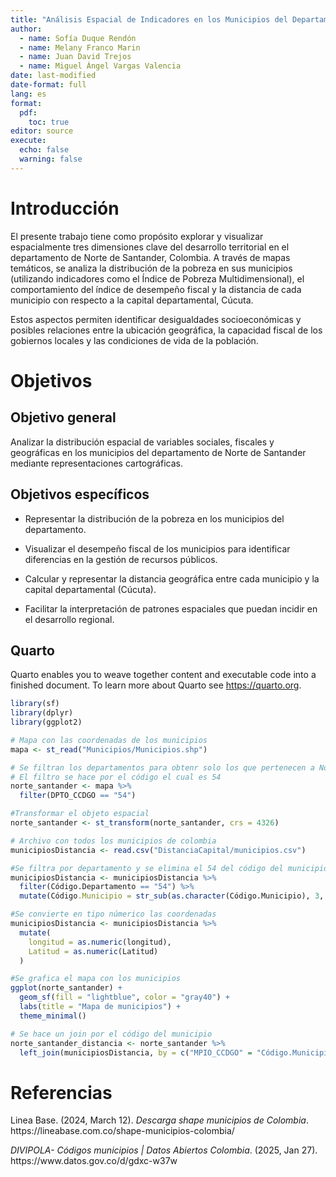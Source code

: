 ```yaml
---
title: "Análisis Espacial de Indicadores en los Municipios del Departamento de Norte de Santander"
author: 
  - name: Sofía Duque Rendón 
  - name: Melany Franco Marin 
  - name: Juan David Trejos
  - name: Miguel Ángel Vargas Valencia
date: last-modified
date-format: full
lang: es
format: 
  pdf:
    toc: true
editor: source
execute: 
  echo: false
  warning: false
---
```


# Introducción

El presente trabajo tiene como propósito explorar y visualizar espacialmente tres dimensiones clave del desarrollo territorial en el departamento de Norte de Santander, Colombia. A través de mapas temáticos, se analiza la distribución de la pobreza en sus municipios (utilizando indicadores como el Índice de Pobreza Multidimensional), el comportamiento del índice de desempeño fiscal y la distancia de cada municipio con respecto a la capital departamental, Cúcuta.

Estos aspectos permiten identificar desigualdades socioeconómicas y posibles relaciones entre la ubicación geográfica, la capacidad fiscal de los gobiernos locales y las condiciones de vida de la población.

# Objetivos

## Objetivo general

Analizar la distribución espacial de variables sociales, fiscales y geográficas en los municipios del departamento de Norte de Santander mediante representaciones cartográficas.

## Objetivos específicos

-   Representar la distribución de la pobreza en los municipios del departamento.

-   Visualizar el desempeño fiscal de los municipios para identificar diferencias en la gestión de recursos públicos.

-   Calcular y representar la distancia geográfica entre cada municipio y la capital departamental (Cúcuta).

-   Facilitar la interpretación de patrones espaciales que puedan incidir en el desarrollo regional.

## Quarto

Quarto enables you to weave together content and executable code into a finished document. To learn more about Quarto see <https://quarto.org>.

```r
library(sf)
library(dplyr)
library(ggplot2)
```

```r
# Mapa con las coordenadas de los municipios
mapa <- st_read("Municipios/Municipios.shp")

# Se filtran los departamentos para obtenr solo los que pertenecen a Norte de Santander
# El filtro se hace por el código el cual es 54
norte_santander <- mapa %>%
  filter(DPTO_CCDGO == "54")

#Transformar el objeto espacial
norte_santander <- st_transform(norte_santander, crs = 4326)
```

```r
# Archivo con todos los municipios de colombia
municipiosDistancia <- read.csv("DistanciaCapital/municipios.csv") 

#Se filtra por departamento y se elimina el 54 del código del municipio
municipiosDistancia <- municipiosDistancia %>%
  filter(Código.Departamento == "54") %>%
  mutate(Código.Municipio = str_sub(as.character(Código.Municipio), 3, 5))

#Se convierte en tipo númerico las coordenadas
municipiosDistancia <- municipiosDistancia %>%
  mutate(
    longitud = as.numeric(longitud),
    Latitud = as.numeric(Latitud)
  ) 
```

```r
#Se grafica el mapa con los municipios 
ggplot(norte_santander) +
  geom_sf(fill = "lightblue", color = "gray40") +
  labs(title = "Mapa de municipios") +
  theme_minimal()
```

```r
# Se hace un join por el código del municipio
norte_santander_distancia <- norte_santander %>%
  left_join(municipiosDistancia, by = c("MPIO_CCDGO" = "Código.Municipio"))


```

# Referencias

Linea Base. (2024, March 12). *Descarga shape municipios de Colombia*. https://lineabase.com.co/shape-municipios-colombia/

*DIVIPOLA- Códigos municipios \| Datos Abiertos Colombia*. (2025, Jan 27). https://www.datos.gov.co/d/gdxc-w37w
